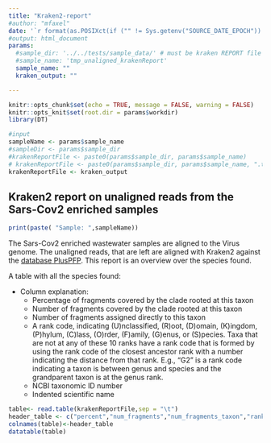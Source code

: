 ```yaml
---
title: "Kraken2-report"
#author: "mfaxel"
date: '`r format(as.POSIXct(if ("" != Sys.getenv("SOURCE_DATE_EPOCH")) { as.numeric(Sys.getenv("SOURCE_DATE_EPOCH")) } else { Sys.time() }, origin="1970-01-01"), "%Y-%m-%d %H:%M:%S")`'
#output: html_document
params:
  #sample_dir: '../../tests/sample_data/' # must be kraken REPORT file
  #sample_name: 'tmp_unaligned_krakenReport'
  sample_name: ""
  kraken_output: ""

---
```



```r
knitr::opts_chunk$set(echo = TRUE, message = FALSE, warning = FALSE)
knitr::opts_knit$set(root.dir = params$workdir)
library(DT)
```




```r
#input 
sampleName <- params$sample_name
#sampleDir <- params$sample_dir
#krakenReportFile <- paste0(params$sample_dir, params$sample_name)
# krakenReportFile <- paste0(params$sample_dir, params$sample_name, ".txt")
krakenReportFile <- kraken_output
```


## Kraken2 report on unaligned reads from the Sars-Cov2 enriched samples

```r
print(paste( "Sample: ",sampleName))
```


The Sars-Cov2 enriched wastewater samples are aligned to the Virus genome. The unaligned reads, that are left are aligned with Kraken2 against the [database PlusPFP](https://benlangmead.github.io/aws-indexes/k2). This report is an overview over the species found.  

A table with all the species found: 

* Column explanation:   
  + Percentage of fragments covered by the clade rooted at this taxon  
  + Number of fragments covered by the clade rooted at this taxon  
  + Number of fragments assigned directly to this taxon  
  + A rank code, indicating (U)nclassified, (R)oot, (D)omain, (K)ingdom, (P)hylum, (C)lass, (O)rder, (F)amily, (G)enus, or (S)pecies.     Taxa that are not at any of these 10 ranks have a rank code that is formed by using the rank code of the closest ancestor rank         with a number indicating the distance from that rank. E.g., "G2" is a rank code indicating a taxon is between genus and species         and the grandparent taxon is at the genus rank.  
  + NCBI taxonomic ID number  
  + Indented scientific name  

```r
table<- read.table(krakenReportFile,sep = "\t")
header_table <- c("percent","num_fragments","num_fragments_taxon","rank","NCBI_ID","scientific_name")
colnames(table)<-header_table
datatable(table)
```